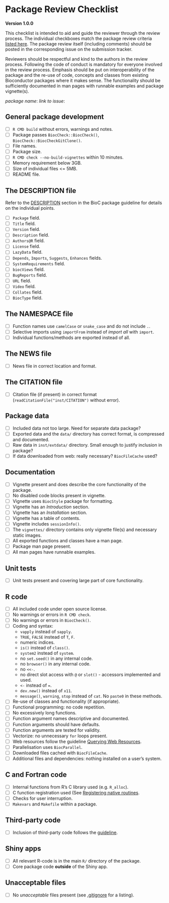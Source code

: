 # Package Review Checklist {#review-checklist}

**Version 1.0.0**

This checklist is intended to aid and guide the reviewer through the review
process.
The individual checkboxes match the package review criteria [listed here](https://kevinrue.github.io/bioc_package_guide/).
The package review itself (including comments) should be posted in the corresponding issue on the submission tracker.

Reviewers should be respectful and kind to the authors in the review process.
Following the code of conduct is mandatory for everyone involved in the review process.
Emphasis should be put on interoperability of the package and the re-use of code, concepts and classes from existing Bioconductor packages where it makes sense.
The functionality should be sufficiently documented in man pages with runnable examples and package vignette(s).

*package name*:
*link to issue*:

## General package development

- [ ] `R CMD build` without errors, warnings and notes.
- [ ] Package passes `BiocCheck::BiocCheck()`, `BiocCheck::BiocCheckGitClone()`.
- [ ] File names.
- [ ] Package size.
- [ ] `R CMD check --no-build-vignettes` within 10 minutes.
- [ ] Memory requirement below 3GB.
- [ ] Size of individual files <= 5MB.
- [ ] README file.

## The DESCRIPTION file

Refer to the [DESCRIPTION](https://kevinrue.github.io/bioc_package_guide/description.html) section in the BioC package guideline for details on the individual points.

- [ ] `Package` field.
- [ ] `Title` field.
- [ ] `Version` field.
- [ ] `Description` field.
- [ ] `Authors@R` field.
- [ ] `License` field.
- [ ] `LazyData` field.
- [ ] `Depends`, `Imports`, `Suggests`, `Enhances` fields.
- [ ] `SystemRequirements` field.
- [ ] `biocViews` field.
- [ ] `BugReports` field.
- [ ] `URL` field.
- [ ] `Video` field.
- [ ] `Collates` field.
- [ ] `BiocType` field.

## The NAMESPACE file

- [ ] Function names use `camelCase` or `snake_case` and do not include `.`.
- [ ] Selective imports using `importFrom` instead of *import all* with `import`.
- [ ] Individual functions/methods are exported instead of all.

## The NEWS file

- [ ] News file in correct location and format.

## The CITATION file

- [ ] Citation file (if present) in correct format
      (`readCitationFile("inst/CITATION")` without error).
	  
## Package data

- [ ] Included data not too large. Need for separate data package?
- [ ] Exported data and the `data/` directory has correct format, is compressed and documented.
- [ ] Raw data in `inst/extdata/` directory. Small enough to justify inclusion in package?
- [ ] If data downloaded from web: really necessary? `BiocFileCache` used?

## Documentation

- [ ] Vignette present and does describe the core functionality of the package.
- [ ] No disabled code blocks present in vignette.
- [ ] Vignette uses `BiocStyle` package for formatting.
- [ ] Vignette has an *Introduction* section.
- [ ] Vignette has an *Installation* section.
- [ ] Vignette has a table of contents.
- [ ] Vignette includes `sessionInfo()`.
- [ ] The `vignettes/` directory contains only vignette file(s) and necessary static images.
- [ ] All exported functions and classes have a man page.
- [ ] Package man page present.
- [ ] All man pages have runnable examples.

## Unit tests

- [ ] Unit tests present and covering large part of core functionality.

## R code

- [ ] All included code under open source license.
- [ ] No warnings or errors in `R CMD check`.
- [ ] No warnings or errors in `BiocCheck()`.
- [ ] Coding and syntax:
  - `vapply` instead of `sapply`.
  - `TRUE`, `FALSE` instead of `T`, `F`.
  - numeric indices.
  - `is()` instead of `class()`.
  - `system2` instead of `system`.
  - no `set.seed()` in any internal code.
  - no `browser()` in any internal code.
  - no `<<-`.
  - no direct slot access with `@` or `slot()` - accessors implemented and used.
  - `<-` instead of `=`.
  - `dev.new()` instead of `x11`.
  - `message()`, `warning`, `stop` instead of `cat`. No `paste0` in these
    methods.
- [ ] Re-use of classes and functionality (if appropriate).
- [ ] Functional programming: no code repetition.
- [ ] No excessively long functions.
- [ ] Function argument names descriptive and documented.
- [ ] Function arguments should have defaults.
- [ ] Function arguments are tested for validity.
- [ ] Vectorize: no unnecessary `for` loops present.
- [ ] Web resources follow the guideline [Querying Web Resources](http://bioconductor.org/developers/how-to/web-query/).
- [ ] Parallelisation uses `BiocParallel`.
- [ ] Downloaded files cached with `BiocFileCache`.
- [ ] Additional files and dependencies: nothing installed on a user's system.

## C and Fortran code

- [ ] Internal functions from R's C library used (e.g. `R_alloc`).
- [ ] C function registration used (See [Registering native routines](http://cran.fhcrc.org/doc/manuals/R-exts.html#Registering-native-routines).
- [ ] Checks for user interruption.
- [ ] `Makevars` and `Makefile` within a package.

## Third-party code

- [ ] Inclusion of third-party code follows the [guideline](https://kevinrue.github.io/bioc_package_guide/third-party-code.html).

## Shiny apps

- [ ] All relevant R-code is in the main `R/` directory of the package.
- [ ] Core package code **outside** of the Shiny app.

## Unacceptable files

- [ ] No *unacceptable* files present (see [.gitignore](https://kevinrue.github.io/bioc_package_guide/gitignore.html) for a listing).

